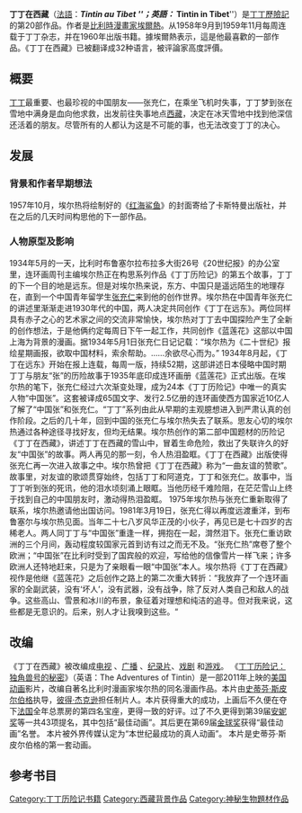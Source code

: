 {{refimprove|time=2014-11-03T02:52:40+00:00}}
{{Infobox graphic novel
|bgcolor= #FFF5EE
|title= 丁丁在西藏
|foreigntitle={{lang|fr|Tintin au Tibet}}
|image=Cover of Tintin au Tibet.jpg
|alt=
|caption= 《丁丁在西藏》原版封面
|publisher={{h-title|Casterman|卡斯特曼出版社}}
|date=1963
|series=[[丁丁历险记|丁丁历险记]]
|pages =62
|creators=[[埃尔热|埃尔热]]
|origlanguage= 法语
|origpublication={{h-title|Le Journal de Tintin|《丁丁杂志》}}
|origdate=1958年9月17日–1959年11月25日
|origissues = 523 - 585
|origisbn=<!-- ISBN was not created until<sub>Subscript text</sub> 1965 -->
|transpublisher={{h-title|Methuen|梅休因出版社}}
|transdate=1962
|transisbn=<!-- ISBN was not created until 1965 -->
|translator={{plainlist|
*{{h-title|Leslie Lonsdale-Cooper|莱斯利·朗斯戴尔-库柏}}
*{{h-title|Michael Turner|迈克尔·特纳}}}}
|previssue=《[[红海鲨鱼|红海鲨鱼]]》（1958）
|nextissue=《[[绿宝石失窃案|绿宝石失窃案]]》（1963）
}}

'''丁丁在西藏'''（[[法語|法語]]：''''' Tintin au Tibet '''''；英語：''''' Tintin in Tibet '''''）是[[丁丁歷險記|丁丁歷險記]]的第20部作品。作者是[[比利時|比利時]][[漫畫家|漫畫家]][[埃爾熱|埃爾熱]]。从1958年9月到1959年11月每周连载于丁丁杂志，并在1960年出版书籍。據埃爾熱表示，這是他最喜歡的一部作品。《丁丁在西藏》已被翻译成32种语言，被评論家高度評價。

==概要==
[[丁丁和白雪|丁丁]]最重要、也最珍视的中国朋友——张充仁，在乘坐飞机时失事，丁丁梦到张在雪地中满身是血向他求救，出发前往失事地点[[西藏|西藏]]，决定在冰天雪地中找到他深信还活着的朋友。尽管所有的人都认为这是不可能的事，也无法改变丁丁的决心。
==发展==
===背景和作者早期想法===
1957年10月，埃尔热将绘制好的《[[红海鲨鱼|红海鲨鱼]]》的封面寄给了卡斯特曼出版社，并在之后的几天时间构思他的下一部作品。
===人物原型及影响===
1934年5月的一天，比利时布鲁塞尔拉布拉多大街26号《20世纪报》的办公室里，连环画周刊主编埃尔热正在构思系列作品《丁丁历险记》的第五个故事，丁丁的下一个目的地是远东。但是对埃尔热来说，东方、中国只是遥远陌生的地理存在，直到一个中国青年留学生[[张充仁|张充仁]]来到他的创作世界。埃尔热在中国青年张充仁的讲述里渐渐走进1930年代的中国，两人决定共同创作《丁丁在远东》。两位同样具有赤子之心的艺术家之间的交流非常愉快，埃尔热对丁丁去中国探险产生了全新的创作想法，于是他俩约定每周日下午一起工作，共同创作《蓝莲花》这部以中国上海为背景的漫画。据1934年5月1日张充仁日记记载：“埃尔热为《二十世纪》报绘星期画报，欲取中国材料，索余帮助。……余欲尽心而为。” 1934年8月起，《丁丁在远东》开始在报上连载，每周一版，持续52期，这部讲述日本侵略中国时期丁丁与朋友“张”的历险故事于1935年底印成连环画册《蓝莲花》正式出版。在埃尔热的笔下，张充仁经过六次渐变处理，成为24本《丁丁历险记》中唯一的真实人物“中国张”。这套被译成65国文字、发行2.5亿册的连环画使西方国家近10亿人了解了“中国张”和张充仁。“丁丁”系列由此从早期的主观臆想进入到严肃认真的创作阶段。之后的几十年，回到中国的张充仁与埃尔热失去了联系。思友心切的埃尔热通过各种途径寻找好友，但均无结果。埃尔热创作的第二部中国题材的历险记《丁丁在西藏》，讲述丁丁在西藏的雪山中，冒着生命危险，救出了失联许久的好友“中国张”的故事。两人再见的那一刻，令人热泪盈眶。《丁丁在西藏》出版使得张充仁再一次进入故事之中。埃尔热曾把《丁丁在西藏》称为“一曲友谊的赞歌”。故事里，对友谊的歌颂贯穿始终，包括丁丁和阿道克，丁丁和张充仁。故事中，当丁丁听到张的死讯，他的泪水顷刻涌上眼眶。当他历经千难险阻，在茫茫雪山上终于找到自己的中国朋友时，激动得热泪盈眶。 1975年埃尔热与张充仁重新取得了联系，埃尔热邀请他出国访问。1981年3月19日，张充仁得以再度远渡重洋，到布鲁塞尔与埃尔热见面。当年二十七八岁风华正茂的小伙子，再见已是七十四岁的古稀老人。两人同丁丁与“中国张”重逢一样，拥抱在一起，潸然泪下。张充仁重访欧洲的三个月间，轰动程度较国家元首到访有过之而无不及。“张充仁热”席卷了整个欧洲；“中国张”在比利时受到了国宾般的欢迎，写给他的信像雪片一样飞来；许多欧洲人还特地赶来，只是为了亲眼看一眼“中国张”本人。埃尔热将《丁丁在西藏》视作是他继《蓝莲花》之后创作之路上的第二次重大转折：“我放弃了一个连环画家的全副武装，没有‘坏人’，没有武器，没有战争，除了反对人类自己和敌人的战争。这些高山、雪景和冰川的布景，象征着对理想和纯洁的追寻。但对我来说，这些都是无意识的。后来，别人才让我嗅到这些。“

==改编==
《丁丁在西藏》被改编成[[电视|电视]] 、[[广播|广播]] 、[[纪录片|纪录片]]、[[戏剧|戏剧]] 和[[游戏|游戏]]。
《[[丁丁历险记：独角兽号的秘密|丁丁历险记：独角兽号的秘密]]》（英语：The Adventures of Tintin）是一部2011年上映的[[美国动画|美国动画]]影片，改编自著名比利时漫画家埃尔热的同名漫画作品。本片由[[史蒂芬·斯皮尔伯格|史蒂芬·斯皮尔伯格]]执导，[[彼得·杰克逊|彼得·杰克逊]]担任制片人。本片获得重大的成功，上画后不久便在夺下[[法国|法国]]全年总票房的第四名宝座，更得一致的好评。过了不久更得到第39届[[安妮奖|安妮奖]]等一共43项提名，其中包括“最佳动画”。其后更在第69届[[金球奖|金球奖]]获得“最佳动画”名誉。
本片被外界传媒认定为“本世纪最成功的真人动画”。
本片是史蒂芬·斯皮尔伯格的第一套动画。

==参考书目==
{{Reflist}}
 
{{丁丁歷險記}}
{{DEFAULTSORT:Tintin in Tibet}}
[[Category:丁丁历险记书籍|Category:丁丁历险记书籍]]
[[Category:西藏背景作品|Category:西藏背景作品]]
[[Category:神秘生物題材作品|Category:神秘生物題材作品]]